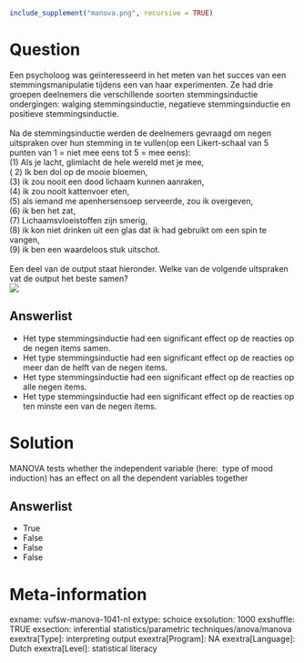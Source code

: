 ```r
include_supplement("manova.png", recursive = TRUE)
```

Question
========
Een psycholoog was geïnteresseerd in het meten van het succes van een
stemmingsmanipulatie tijdens een van haar experimenten. Ze had drie
groepen deelnemers die verschillende soorten stemmingsinductie
ondergingen: walging stemmingsinductie, negatieve stemmingsinductie en
positieve stemmingsinductie.  
   
Na de stemmingsinductie werden de deelnemers gevraagd om negen
uitspraken over hun stemming in te vullen(op een Likert-schaal van 5
punten van 1 = niet mee eens tot 5 = mee eens):  
(1) Als je lacht, glimlacht de hele wereld met je mee,  
( 2) Ik ben dol op de mooie bloemen,  
(3) ik zou nooit een dood lichaam kunnen aanraken,  
(4) ik zou nooit kattenvoer eten,  
(5) als iemand me apenhersensoep serveerde, zou ik overgeven,  
(6) ik ben het zat,  
(7) Lichaamsvloeistoffen zijn smerig,  
(8) ik kon niet drinken uit een glas dat ik had gebruikt om een spin te
vangen,  
(9) ik ben een waardeloos stuk uitschot.  
   
Een deel van de output staat hieronder. Welke van de volgende uitspraken
vat de output het beste samen?  
![](manova.png)

Answerlist
----------
* Het type stemmingsinductie had een significant effect op de reacties op
  de negen items samen.
* Het type stemmingsinductie had een significant effect op de reacties op
  meer dan de helft van de negen items.
* Het type stemmingsinductie had een significant effect op de reacties op
  alle negen items.
* Het type stemmingsinductie had een significant effect op de reacties op
  ten minste een van de negen items.

Solution
========





MANOVA tests whether the independent variable (here:  type of mood
induction) has an effect on all the dependent variables together




Answerlist
----------
* True
* False
* False
* False

Meta-information
================
exname: vufsw-manova-1041-nl
extype: schoice
exsolution: 1000
exshuffle: TRUE
exsection: inferential statistics/parametric techniques/anova/manova
exextra[Type]: interpreting output
exextra[Program]: NA
exextra[Language]: Dutch
exextra[Level]: statistical literacy

